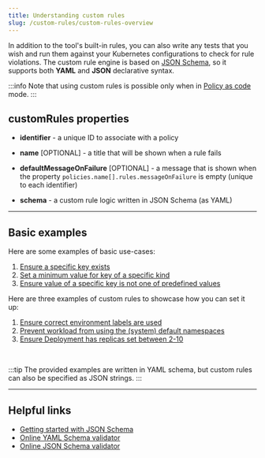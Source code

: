 ```yaml
---
title: Understanding custom rules
slug: /custom-rules/custom-rules-overview
---
```


In addition to the tool's built-in rules, you can also write any tests that you wish and run them against your Kubernetes configurations to check for rule violations. The custom rule engine is based on [JSON Schema](https://json-schema.org/), so it supports both **YAML** and **JSON** declarative syntax.

:::info
Note that using custom rules is possible only when in [Policy as code](/dashboard/policy-as-code) mode.
:::

## customRules properties

- **identifier** - a unique ID to associate with a policy

- **name** [OPTIONAL] - a title that will be shown when a rule fails

- **defaultMessageOnFailure** [OPTIONAL] - a message that is shown when the property `policies.name[].rules.messageOnFailure` is empty (unique to each identifier)

- **schema** - a custom rule logic written in JSON Schema (as YAML)

---
## Basic examples

Here are some examples of basic use-cases:

1. [Ensure a specific key exists](/custom-rules/basic-examples#ensure-a-specific-key-exists)
2. [Set a minimum value for key of a specific kind](/custom-rules/basic-examples#set-a-minimum-value-for-key-of-a-specific-kind)
3. [Ensure value of a specific key is not one of predefined values](/custom-rules/basic-examples#ensure-value-of-a-specific-key-is-not-one-of-predefined-values)


Here are three examples of custom rules to showcase how you can set it up:

1.  [Ensure correct environment labels are used](/custom-rules/basic-examples#ensure-correct-environment-labels-are-used)
2.  [Prevent workload from using the (system) default namespaces](/custom-rules/basic-examples#prevent-workload-from-using-the-system-default-namespaces)
3.  [Ensure Deployment has replicas set between 2-10](/custom-rules/basic-examples#ensure-deployment-has-replicas-set-between-2-10)

<br/>

:::tip
The provided examples are written in YAML schema, but custom rules can also be specified as JSON strings.
:::

---
## Helpful links

- [Getting started with JSON Schema](https://json-schema.org/learn/getting-started-step-by-step)
- [Online YAML Schema validator](https://yamlschemavalidator.datree.io/)
- [Online JSON Schema validator](https://www.jsonschemavalidator.net/)
